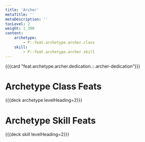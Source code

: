 ```yaml
---
title: 'Archer'
metaTitle: ''
metaDescription: ''
tocLevel: 2
weight: 1_300
content:
    archetype:
        - P::feat.archetype.archer.class
    skill:
        - P::feat.archetype.archer.skill
---
```


{{{card "feat.archetype.archer.dedication.::.archer-dedication"}}}

# Archetype Class Feats

{{{deck archetype levelHeading=2}}}

# Archetype Skill Feats

{{{deck skill levelHeading=2}}}
